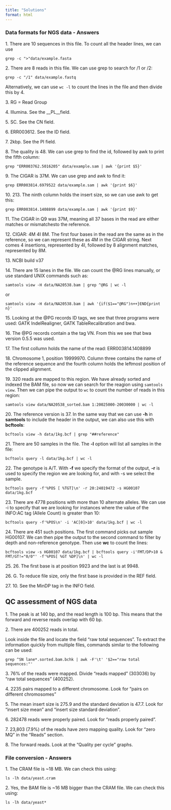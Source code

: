 ```yaml
---
title: "Solutions"
format: html
---
```


### Data formats for NGS data - Answers

1\. There are 10 sequences in this file. To count all the header lines, we can use

`grep -c ">"data/example.fasta`

2\. There are 8 reads in this file. We can use grep to search for /1 or /2:

`grep -c "/1" data/example.fastq`

Alternatively, we can use `wc -l` to count the lines in the file and then divide this by 4.

3\. RG = Read Group

4\. Illumina. See the \_\_PL\_\_field.

5\. SC. See the CN field.

6\. ERR003612. See the ID field.

7\. 2kbp. See the PI field.

8\. The quality is 48. We can use grep to find the id, followed by awk to print the fifth column:

`grep "ERR003762.5016205" data/example.sam | awk '{print $5}'`

9\. The CIGAR is 37M. We can use grep and awk to find it:

`grep ERR003814.6979522 data/example.sam | awk '{print $6}'`

10\. 213. The ninth column holds the insert size, so we can use awk to get this:

`grep ERR003814.1408899 data/example.sam | awk '{print $9}'`

11\. The CIGAR in Q9 was 37M, meaning all 37 bases in the read are either matches or mismatchesto the reference.

12\. CIGAR: 4M 4I 8M. The first four bases in the read are the same as in the reference, so we can represent these as 4M in the CIGAR string. Next comes 4 insertions, represented by 4I, followed by 8 alignment matches, represented by 8M.

13\. NCBI build v37

14\. There are 15 lanes in the file. We can count the \@RG lines manually, or use standard UNIX commands such as:

`samtools view -H data/NA20538.bam | grep ^@RG | wc -l`

or

`samtools view -H data/NA20538.bam | awk '{if($1=="@RG")n++}END{print n}'`

15\. Looking at the \@PG records ID tags, we see that three programs were used: GATK IndelRealigner, GATK TableRecalibration and bwa.

16\. The \@PG records contain a the tag VN. From this we see that bwa version 0.5.5 was used.

17\. The first collumn holds the name of the read: ERR003814.1408899

18\. Chromosome 1, position 19999970. Column three contains the name of the reference sequence and the fourth column holds the leftmost position of the clipped alignment.

19\. 320 reads are mapped to this region. We have already sorted and indexed the BAM file, so now we can search for the reagion using `samtools view`. Then we can pipe the output to `wc` to count the number of reads in this region:

`samtools view data/NA20538_sorted.bam 1:20025000-20030000 | wc -l`

20\. The reference version is 37. In the same way that we can use **-h** in **samtools** to include the header in the output, we can also use this with **bcftools**:

`bcftools view -h data/1kg.bcf | grep "##reference"`

21\. There are 50 samples in the file. The **-l** option will list all samples in the file:

`bcftools query -l data/1kg.bcf | wc -l`

22\. The genotype is A/T. With **-f** we specify the format of the output, **-r** is used to specify the region we are looking for, and with -s we select the sample.

`bcftools query -f'%POS [ %TGT]\n' -r 20:24019472 -s HG00107 data/1kg.bcf`

23\. There are 4778 positions with more than 10 alternate alleles. We can use -i to specify that we are looking for instances where the value of the INFO:AC tag (Allele Count) is greater than 10:

`bcftools query -f'%POS\n' -i 'AC[0]>10' data/1kg.bcf | wc -l`

24\. There are 451 such positions. The first command picks out sample HG00107. We can then pipe the output to the second command to filter by depth and non-reference genotype. Then use **wc** to count the lines:

`bcftools view -s HG00107 data/1kg.bcf | bcftools query -i'FMT/DP>10 & FMT/GT!="0/0"' -f'%POS[ %GT %DP]\n' | wc -l`

25\. 26. The first base is at position 9923 and the last is at 9948.

26\. G. To reduce file size, only the first base is provided in the REF field.

27\. 10. See the MinDP tag in the INFO field.

## QC assessment of NGS data

1\. The peak is at 140 bp, and the read length is 100 bp. This means that the forward and reverse reads overlap with 60 bp.

2\. There are 400252 reads in total.

Look inside the file and locate the field “raw total sequences”. To extract the information quickly from multiple files, commands similar to the following can be used:

`grep ^SN lane*.sorted.bam.bchk | awk -F'\t' '$2=="raw total sequences:"'`

3\. 76% of the reads were mapped. Divide “reads mapped” (303036) by “raw total sequences” (400252).

4\. 2235 pairs mapped to a different chromosome. Look for “pairs on different chromosomes”

5\. The mean insert size is 275.9 and the standard deviation is 47.7. Look for “insert size mean” and “insert size standard deviation”.

6\. 282478 reads were properly paired. Look for “reads properly paired”.

7\. 23,803 (7.9%) of the reads have zero mapping quality. Look for “zero MQ” in the “Reads” section.

8\. The forward reads. Look at the “Quality per cycle” graphs.

### File conversion - Answers

1\. The CRAM file is \~18 MB. We can check this using:

`ls -lh data/yeast.cram`

2\. Yes, the BAM file is \~16 MB bigger than the CRAM file. We can check this using:

`ls -lh data/yeast*`
